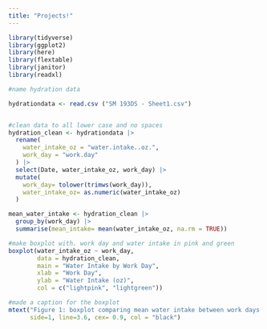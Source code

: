 ```yaml
---
title: "Projects!"
---
```


```r
library(tidyverse)
library(ggplot2)
library(here)
library(flextable)
library(janitor)
library(readxl)
```

```r
#name hydration data

hydrationdata <- read.csv ("SM 193DS - Sheet1.csv")


#clean data to all lower case and no spaces
hydration_clean <- hydrationdata |>
  rename(
    water_intake_oz = "water.intake..oz.",
    work_day = "work.day"
  ) |> 
  select(Date, water_intake_oz, work_day) |>
  mutate(
    work_day= tolower(trimws(work_day)),
    water_intake_oz= as.numeric(water_intake_oz)
  )

mean_water_intake <- hydration_clean |>
  group_by(work_day) |>
  summarise(mean_intake= mean(water_intake_oz, na.rm = TRUE))

#make boxplot with. work day and water intake in pink and green
boxplot(water_intake_oz ~ work_day, 
        data = hydration_clean,
        main = "Water Intake by Work Day",
        xlab = "Work Day",
        ylab = "Water Intake (oz)",
        col = c("lightpink", "lightgreen")) 

#made a caption for the boxplot
mtext("Figure 1: boxplot comparing mean water intake between work days and nonwork days ",
      side=1, line=3.6, cex= 0.9, col = "black")
```

